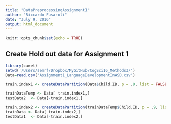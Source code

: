 ```yaml
---
title: "DataPreprocessingAssignment1"
author: "Riccardo Fusaroli"
date: "July 9, 2016"
output: html_document
---
```


```r
knitr::opts_chunk$set(echo = TRUE)
```

## Create Hold out data for Assignment 1

```r
library(caret)
setwd('/Users/semrf/Dropbox/MyGitHub/CogSci16_Methods3/')
Data=read.csv('Assignment1_LanguageDevelopmentInASD.csv')

train.index1 <- createDataPartition(Data$Child.ID, p = .9, list = FALSE)

trainDataTemp <- Data[ train.index1,]
testData2  <- Data[-train.index1,]

train.index2 <- createDataPartition(trainDataTemp$Child.ID, p = .9, list = FALSE)
trainData <- Data[ train.index2,]
testData1  <- Data[-train.index2,]

```



